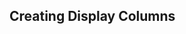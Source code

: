 
<Head>
  <title>Material React Table Docs - Display Columns</title>
  <meta
    name="description"
    content="How to create display columns in Material React Table"
  />
</Head>

## Creating Display Columns

